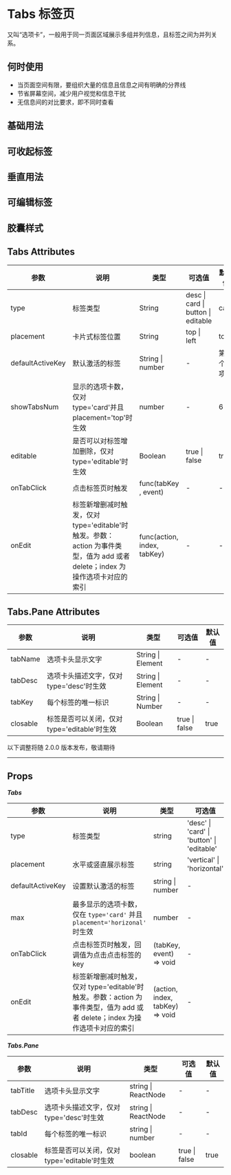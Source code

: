 # Tabs 标签页

又叫“选项卡”，一般用于同一页面区域展示多组并列信息，且标签之间为并列关系。

## 何时使用

- 当页面空间有限，要组织大量的信息且信息之间有明确的分界线
- 节省屏幕空间，减少用户视觉和信息干扰
- 无信息间的对比要求，即不同时查看

## 基础用法


<DemoBasic />

## 可收起标签


<DemoCollapse />

## 垂直用法


<DemoVertical />

## 可编辑标签


<DemoEditable />

## 胶囊样式


<DemoCapsule />

## Tabs Attributes

| 参数             | 说明                                                                                                                        | 类型                        | 可选值                             | 默认值       |
| ---------------- | --------------------------------------------------------------------------------------------------------------------------- | --------------------------- | ---------------------------------- | ------------ |
| type             | 标签类型                                                                                                                    | String                      | desc \| card \| button \| editable | card         |
| placement        | 卡片式标签位置                                                                                                              | String                      | top \| left                        | top          |
| defaultActiveKey | 默认激活的标签                                                                                                              | String \| number            | -                                  | 第一个选项卡 |
| showTabsNum      | 显示的选项卡数，仅对 type='card'并且 placement='top'时生效                                                                  | number                      | -                                  | 6            |
| editable         | 是否可以对标签增加删除，仅对 type='editable'时生效                                                                          | Boolean                     | true \| false                      | true         |
| onTabClick       | 点击标签页时触发                                                                                                            | func(tabKey , event)        | -                                  | -            |
| onEdit           | 标签新增删减时触发，仅对 type='editable'时触发。参数：action 为事件类型，值为 add 或者 delete；index 为操作选项卡对应的索引 | func(action, index, tabKey) | -                                  | -            |

## Tabs.Pane Attributes

| 参数     | 说明                                         | 类型              | 可选值        | 默认值 |
| -------- | -------------------------------------------- | ----------------- | ------------- | ------ |
| tabName  | 选项卡头显示文字                             | String \| Element | -             | -      |
| tabDesc  | 选项卡头描述文字，仅对 type='desc'时生效     | String \| Element | -             | -      |
| tabKey   | 每个标签的唯一标识                           | String \| Number  | -             | -      |
| closable | 标签是否可以关闭，仅对 type='editable'时生效 | Boolean           | true \| false | true   |

<div style={{ position: 'relative' }}>
  <span
    style={{
      position: 'absolute',
      background: '#fff',
      left: '50%',
      transform: ' translate(-50%,-50%)',
      fontSize: '18px',
      padding: 5,
      color: '#f63'
    }}
  >
    以下调整将随 2.0.0 版本发布，敬请期待
  </span>
  <hr style={{ marginTop: 50, marginBottom: 20, border: '0.5px dashed #c8c8c8' }} />
</div>

## Props

**_Tabs_**

| 参数             | 说明                                                                                                                        | 类型                            | 可选值                                     | 默认值       |
| ---------------- | --------------------------------------------------------------------------------------------------------------------------- | ------------------------------- | ------------------------------------------ | ------------ |
| type             | 标签类型                                                                                                                    | string                          | 'desc' \| 'card' \| 'button' \| 'editable' | 'card'       |
| placement        | 水平或竖直展示标签                                                                                                        | string                          | 'vertical' \| 'horizontal'                 | 'horizontal' |
| defaultActiveKey | 设置默认激活的标签                                                                                                              | string \| number                | -                                          | 第一个选项卡 |
| max              | 最多显示的选项卡数，仅在 `type='card'` 并且 `placement='horizonal'` 时生效                                                        | number                          | -                                          | 6            |
| onTabClick       | 点击标签页时触发，回调值为点击点击标签的 key                                                                                                            | (tabKey, event) => void         | -                                          | -            |
| onEdit           | 标签新增删减时触发，仅对 type='editable'时触发。参数：action 为事件类型，值为 add 或者 delete；index 为操作选项卡对应的索引 | (action, index, tabKey) => void | -                                          | -            |

**_Tabs.Pane_**

| 参数     | 说明                                         | 类型                | 可选值        | 默认值 |
| -------- | -------------------------------------------- | ------------------- | ------------- | ------ |
| tabTitle | 选项卡头显示文字                             | string \| ReactNode | -             | -      |
| tabDesc  | 选项卡头描述文字，仅对 type='desc'时生效     | string \| ReactNode | -             | -      |
| tabId    | 每个标签的唯一标识                           | string \| number    | -             | -      |
| closable | 标签是否可以关闭，仅对 type='editable'时生效 | boolean             | true \| false | true   |
